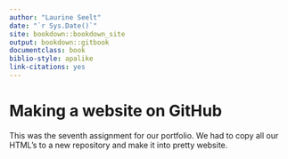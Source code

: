 ```yaml
---
author: "Laurine Seelt"
date: "`r Sys.Date()`"
site: bookdown::bookdown_site
output: bookdown::gitbook
documentclass: book
biblio-style: apalike
link-citations: yes
---
```


# Making a website on GitHub

This was the seventh assignment for our portfolio. We had to copy all our HTML's to a new repository and make it into pretty website.

